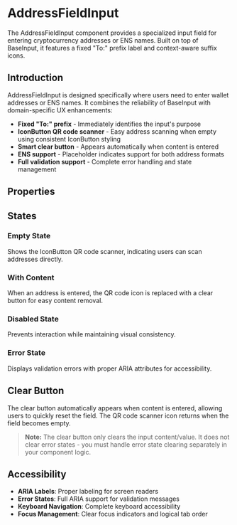 
<Meta
  of={AddressFieldInputStories}
  title="Components/AddressFieldInput/Overview"
/>

# AddressFieldInput

The AddressFieldInput component provides a specialized input field for entering cryptocurrency addresses or ENS names. Built on top of BaseInput, it features a fixed "To:" prefix label and context-aware suffix icons.

## Introduction

AddressFieldInput is designed specifically where users need to enter wallet addresses or ENS names. It combines the reliability of BaseInput with domain-specific UX enhancements:

- **Fixed "To:" prefix** - Immediately identifies the input's purpose
- **IconButton QR code scanner** - Easy address scanning when empty using consistent IconButton styling
- **Smart clear button** - Appears automatically when content is entered
- **ENS support** - Placeholder indicates support for both address formats
- **Full validation support** - Complete error handling and state management

<Canvas of={AddressFieldInputStories.Default} />

## Properties

<Controls />

## States

### Empty State

Shows the IconButton QR code scanner, indicating users can scan addresses directly.

<Canvas of={AddressFieldInputStories.Empty} />

### With Content

When an address is entered, the QR code icon is replaced with a clear button for easy content removal.

<Canvas of={AddressFieldInputStories.WithContent} />

### Disabled State

Prevents interaction while maintaining visual consistency.

<Canvas of={AddressFieldInputStories.Disabled} />

### Error State

Displays validation errors with proper ARIA attributes for accessibility.

<Canvas of={AddressFieldInputStories.Error} />

## Clear Button

The clear button automatically appears when content is entered, allowing users to quickly reset the field. The QR code scanner icon returns when the field becomes empty.

> **Note:** The clear button only clears the input content/value. It does not clear error states - you must handle error state clearing separately in your component logic.

## Accessibility

- **ARIA Labels**: Proper labeling for screen readers
- **Error States**: Full ARIA support for validation messages
- **Keyboard Navigation**: Complete keyboard accessibility
- **Focus Management**: Clear focus indicators and logical tab order
